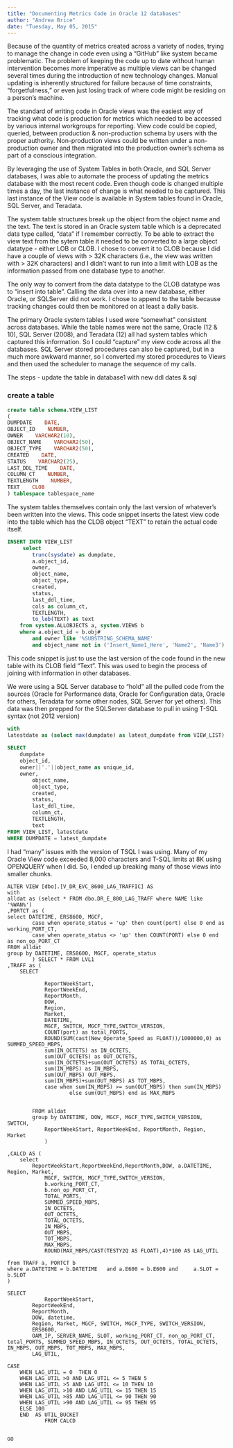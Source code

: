 ```yaml
---
title: "Documenting Metrics Code in Oracle 12 databases"
author: "Andrea Brice"
date: "Tuesday, May 05, 2015"
---
```



Because of the quantity of metrics created across a variety of nodes, trying to manage the change in code even using a "GitHub" like system became problematic.  The problem of keeping the code up to date without human intervention becomes more imperative as multiple views can be changed several times during the introduction of new technology changes.  Manual updating is inherently structured for failure because of time constraints, "forgetfulness," or even just losing track of where code might be residing on a person's machine.

The standard of writing code in Oracle views was the easiest way of tracking what code is production for metrics which needed to be accessed by various internal workgroups for reporting.  View code could be copied, queried, between production & non-production schema by users with the proper authority.  Non-production views could be written under a non-production owner and then migrated into the production owner's schema as part of a conscious integration.

By leveraging the use of System Tables in both Oracle, and SQL Server databases, I was able to automate the process of updating the metrics database with the most recent code.  Even though code is changed multiple times a day, the last instance of change is what needed to be captured.  This last instance of the View code is available in System tables found in Oracle, SQL Server, and Teradata.  

The system table structures break up the object from the object name and the text.  The text is stored in an Oracle system table which is a deprecated data type called, "data" if I remember correctly.  To be able to extract the view text from the sytem table it needed to be converted to a large object datatype - either LOB or CLOB.  I chose to convert it to CLOB because I did have a couple of views with > 32K characters (i.e., the view was written with > 32K characters) and I didn't want to run into a limit with LOB as the information passed from one database type to another.  

The only way to convert from the data datatype to the CLOB datatype was to "insert into table".  Calling the data over into a new database, either Oracle, or SQLServer did not work.  I chose to append to the table because tracking changes could then be monitored on at least a daily basis.

The primary Oracle system tables I used were "somewhat" consistent across databases.  While the table names were not the same, Oracle (12 & 10), SQL Server (2008), and Teradata (12) all had system tables which captured this information.  So I could "capture" my view code across all the databases.  SQL Server stored procedures can also be captured, but in a much more awkward manner, so I converted my stored procedures to Views and then used the scheduler to manage the sequence of my calls.


The steps
- update the table in database1 with new ddl dates & sql

### create a table
```sql
create table schema.VIEW_LIST
(
DUMPDATE    DATE,
OBJECT_ID    NUMBER,
OWNER    VARCHAR2(10),
OBJECT_NAME    VARCHAR2(50),
OBJECT_TYPE    VARCHAR2(50),
CREATED    DATE,
STATUS    VARCHAR2(25),
LAST_DDL_TIME    DATE,
COLUMN_CT    NUMBER,
TEXTLENGTH    NUMBER,
TEXT    CLOB
) tablespace tablespace_name
```
The system tables themselves contain only the last version of whatever's been written into the views.  This code snippet inserts the latest view code into the table which has the CLOB object "TEXT" to retain the actual code itself.
```sql
INSERT INTO VIEW_LIST
     select
        trunc(sysdate) as dumpdate,
        a.object_id,
        owner,
        object_name,
        object_type,
        created,
        status,
        last_ddl_time,
        cols as column_ct,
        TEXTLENGTH, 
        to_lob(TEXT) as text
    from system.ALLOBJECTS a, system.VIEWS b
    where a.object_id = b.obj#
        and owner like '%SUBSTRING_SCHEMA_NAME'
        and object_name not in ('Insert_Name1_Here', 'Name2', 'Name3')
```
This code snippet is just to use the last version of the code found in the new table with its CLOB field "Text".  This was used to begin the process of joining with information in other databases.  

We were using a SQL Server database to "hold" all the pulled code from the sources (Oracle for Performance data, Oracle for Configuration data, Oracle for others, Teradata for some other nodes, SQL Server for yet others).  This data was then prepped for the SQLServer database to pull in using T-SQL syntax (not 2012 version)

```sql
with
latestdate as (select max(dumpdate) as latest_dumpdate from VIEW_LIST)
       
SELECT 
    dumpdate
    object_id,
    owner||'.'||object_name as unique_id,
    owner,
        object_name,
        object_type,
        created,
        status,
        last_ddl_time,
        column_ct,
        TEXTLENGTH, 
        text
FROM VIEW_LIST, latestdate
WHERE DUMPDATE = latest_dumpdate
```
I had "many" issues with the version of TSQL I was using.  Many of my Oracle View code exceeded 8,000 characters and T-SQL limits at 8K using OPENQUERY when I did.  So, I ended up breaking many of those views into smaller chunks.  

```tsql
ALTER VIEW [dbo].[V_DR_EVC_8600_LAG_TRAFFIC] AS
with 
alldat as (select * FROM dbo.DR_E_800_LAG_TRAFF where NAME like '%WAN%')
,PORTCT as (
select DATETIME, ERS8600, MGCF,
		case when operate_status = 'up' then count(port) else 0 end as working_PORT_CT,
		case when operate_status <> 'up' then COUNT(PORT) else 0 end as non_op_PORT_CT
FROM alldat
group by DATETIME, ERS8600, MGCF, operate_status
		) SELECT * FROM LVL1
,TRAFF as (
    SELECT  
			
			ReportWeekStart,
			ReportWeekEnd,
			ReportMonth,
			DOW, 
			Region, 
			Market,
			DATETIME, 
			MGCF, SWITCH, MGCF_TYPE,SWITCH_VERSION,
			COUNT(port) as total_PORTS,
			ROUND(SUM(cast(New_Operate_Speed as FLOAT))/1000000,0) as SUMMED_SPEED_MBPS, 
			sum(IN_OCTETS) as IN_OCTETS, 
			sum(OUT_OCTETS) as OUT_OCTETS,
			sum(IN_OCTETS)+sum(OUT_OCTETS) AS TOTAL_OCTETS,
			sum(IN_MBPS) as IN_MBPS,
			sum(OUT_MBPS) OUT_MBPS,
			sum(IN_MBPS)+sum(OUT_MBPS) AS TOT_MBPS,
			case when sum(IN_MBPS) >= sum(OUT_MBPS) then sum(IN_MBPS)
					else sum(OUT_MBPS) end as MAX_MBPS
				

		FROM alldat 
		group by DATETIME, DOW, MGCF, MGCF_TYPE,SWITCH_VERSION, SWITCH,
			ReportWeekStart, ReportWeekEnd, ReportMonth, Region, Market
			)
			
,CALCD AS (
	select 
		ReportWeekStart,ReportWeekEnd,ReportMonth,DOW, a.DATETIME, Region, Market, 
			MGCF, SWITCH, MGCF_TYPE,SWITCH_VERSION,
			b.working_PORT_CT,
			b.non_op_PORT_CT,
			TOTAL_PORTS,
			SUMMED_SPEED_MBPS, 
			IN_OCTETS, 
			OUT_OCTETS,
			TOTAL_OCTETS,
			IN_MBPS,
			OUT_MBPS,
			TOT_MBPS,
			MAX_MBPS,
			ROUND(MAX_MBPS/CAST(TESTY2Q AS FLOAT),4)*100 AS LAG_UTIL

from TRAFF a, PORTCT b
where a.DATETIME = b.DATETIME	and a.E600 = b.E600 and 	a.SLOT = b.SLOT	
)

SELECT 				
			ReportWeekStart, 
		ReportWeekEnd, 
		ReportMonth, 
		DOW, datetime,
		Region, Market, MGCF, SWITCH, MGCF_TYPE, SWITCH_VERSION, 
		ERS8600, 
		OAM_IP, SERVER_NAME, SLOT, working_PORT_CT, non_op_PORT_CT, total_PORTS, SUMMED_SPEED_MBPS, IN_OCTETS, OUT_OCTETS, TOTAL_OCTETS, IN_MBPS, OUT_MBPS, TOT_MBPS, MAX_MBPS,
		LAG_UTIL,

CASE
	WHEN LAG_UTIL = 0  THEN 0 
	WHEN LAG_UTIL >0 AND LAG_UTIL <= 5 THEN 5   
	WHEN LAG_UTIL >5 AND LAG_UTIL <= 10 THEN 10 
	WHEN LAG_UTIL >10 AND LAG_UTIL <= 15 THEN 15 
	WHEN LAG_UTIL >85 AND LAG_UTIL <= 90 THEN 90 
	WHEN LAG_UTIL >90 AND LAG_UTIL <= 95 THEN 95
	ELSE 100
	END  AS UTIL_BUCKET	
			FROM CALCD


GO
```


